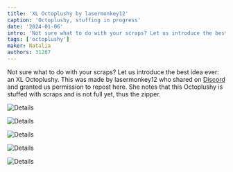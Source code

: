 ```yaml
---
title: 'XL Octoplushy by lasermonkey12'
caption: 'Octoplushy, stuffing in progress'
date: '2024-01-06'
intro: 'Not sure what to do with your scraps? Let us introduce the best idea ever: an XL Octoplushy.'
tags: ['octoplushy']
maker: Natalia
authors: 31287
---
```


<!-- truncate -->

Not sure what to do with your scraps? Let us introduce the best idea ever: an XL Octoplushy. This was made by lasermonkey12 who shared on [Discord](https://discord.freesewing.org/) and granted us permission to repost here. She notes that this Octoplushy is stuffed with scraps and is not full yet, thus the zipper.

![Details](https://imagedelivery.net/ouSuR9yY1bHt-fuAokSA5Q/showcase-xl-octoplushy-by-lasermonkey12-1/public 'Details')

![Details](https://imagedelivery.net/ouSuR9yY1bHt-fuAokSA5Q/showcase-xl-octoplushy-by-lasermonkey12-2/public 'Details')

![Details](https://imagedelivery.net/ouSuR9yY1bHt-fuAokSA5Q/showcase-xl-octoplushy-by-lasermonkey12-3/public 'Details')

![Details](https://imagedelivery.net/ouSuR9yY1bHt-fuAokSA5Q/showcase-xl-octoplushy-by-lasermonkey12-4/public 'Details')

![Details](https://imagedelivery.net/ouSuR9yY1bHt-fuAokSA5Q/showcase-xl-octoplushy-by-lasermonkey12-5/public 'Details')
